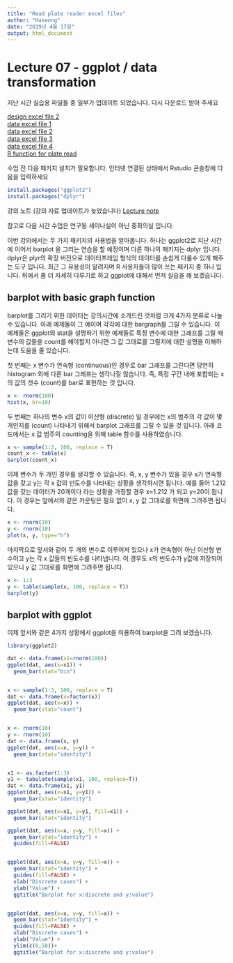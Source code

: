 ```yaml
---
title: "Read plate reader excel files"
author: "Haseong"
date: "2019년 4월 17일"
output: html_document
---
```


# Lecture 07 - ggplot / data transformation

지난 시간 실습용 파일들 중 일부가 업데이트 되었습니다. 다시 다운로드 받아 주세요 

[design excel file 2](https://github.com/greendaygh/Rprog2019/blob/master/exp_design2.xlsx)  
[data excel file 1](https://github.com/greendaygh/Rprog2019/blob/master/20171012-phenol-1.xls)  
[data excel file 2](https://github.com/greendaygh/Rprog2019/blob/master/20171012-phenol-2.xls)  
[data excel file 3](https://github.com/greendaygh/Rprog2019/blob/master/20171227-phenol-1.xls)  
[data excel file 4](https://github.com/greendaygh/Rprog2019/blob/master/20171227-phenol-2.xls)  
[R function for plate read](https://github.com/greendaygh/Rprog2019/blob/master/read_plate.R)  


수업 전 다음 패키지 설치가 필요합니다. 인터넷 연결된 상태에서 Rstudio 콘솔창에 다음을 입력하세요

```r
install.packages("ggplot2")
install.packages("dplyr")
```

강의 노트 (강의 자료 업데이트가 늦었습니다)
[Lecture note](https://github.com/greendaygh/2019-R-programming/blob/master/07-Rprog.pdf)  


참고로 다음 시간 수업은 연구동 세미나실이 아닌 중회의실 입니다.


이번 강의에서는 두 가지 패키지의 사용법을 알아봅니다. 하나는 ggplot2로 지난 시간에 이어서 barplot 을 그리는 연습을 할 예정이며 다른 하나의 패키지는 dplyr 입니다. dplyr은 plyr의 확장 버전으로 데이터프레임 형식의 데이터를 손쉽게 다룰수 있게 해주는 도구 입니다. 최근 그 유용성이 알려지며 R 사용자들이 많이 쓰는 패키지 중 하나 입니다. 뒤에서 좀 더 자세히 다루기로 하고 ggplot에 대해서 먼저 실습을 해 보겠습니다.   

## barplot with basic graph function

barplot를 그리기 위한 데이터는 강의시간에 소개드린 것처럼 크게 4가지 분류로 나눌 수 있습니다. 아래 예제들이 그 예이며 각각에 대한 bargraph를 그릴 수 있습니다. 이 예제들은 ggplot의 stat을 설명하기 위한 예제들로 특정 변수에 대한 그래프를 그릴 때 변수의 값들을 count를 해야할지 아니면 그 값 그대로를 그릴지에 대한 설명을 이해하는데 도움을 줄 있습니다. 


첫 번째는 x 변수가 연속형 (continuous)인 경우로 bar 그래프를 그린다면 당연히 histogram 외에 다른 bar 그래프는 생각나질 않습니다. 즉, 특정 구간 내에 포함되는 x의 값의 갯수 (count)를 bar로 표현하는 것 입니다. 

```r
x <- rnorm(100)
hist(x, br=10)
```

두 번째는 하나의 변수 x의 값이 이산형 (discrete) 일 경우에는 x의 범주의 각 값이 몇 개인지를 (count) 나타내기 위해서 barplot 그래프를 그릴 수 있을 것 입니다. 아래 코드에서는 x 값 범주의 counting을 위해 table 함수를 사용하였습니다. 

```r
x <- sample(1:3, 100, replace = T)
count_x <- table(x)
barplot(count_x)
```


이제 변수가 두 개인 경우를 생각할 수 있습니다. 즉, x, y 변수가 있을 경우 x가 연속형 값을 갖고 y는 각 x 값의 빈도수를 나타내는 상황을 생각하시면 됩니다. 예를 들어 1.212값을 갖는 데이터가 20개이다 라는 상황을 가정할 경우 x=1.212 가 되고 y=20이 됩니다. 이 경우는 앞에서와 같은 카운팅은 필요 없이 x, y 값 그대로를 화면에 그려주면 됩니다. 


```r
x <- rnorm(10)
y <- rnorm(10)
plot(x, y, type="h")
```

마지막으로 앞서와 같이 두 개의 변수로 이루어져 있으나 x가 연속형이 아닌 이산형 변수이고 y는 각 x 값들의 빈도수를 나타냅니다. 이 경우도 x의 빈도수가 y값에 저장되어 있으니 y 값 그대로를 화면에 그려주면 됩니다. 


```r
x <- 1:3
y <- table(sample(x, 100, replace = T))
barplot(y)
```


## barplot with ggplot

이제 앞서와 같은 4가지 상황에서 ggplot을 이용하여 barplot을 그려 보겠습니다. 

```r
library(ggplot2)
```


```r
dat <- data.frame(x1=rnorm(100))
ggplot(dat, aes(x=x1)) +
  geom_bar(stat="bin")


x <- sample(1:3, 100, replace = T)
dat <- data.frame(x=factor(x))
ggplot(dat, aes(x=x)) +
  geom_bar(stat="count")


x <- rnorm(10)
y <- rnorm(10)
dat <- data.frame(x, y)
ggplot(dat, aes(x=x, y=y)) +
  geom_bar(stat="identity")


x1 <- as.factor(1:3)
y1 <- tabulate(sample(x1, 100, replace=T))
dat <- data.frame(x1, y1)
ggplot(dat, aes(x=x1, y=y1)) +
  geom_bar(stat="identity") 

ggplot(dat, aes(x=x1, y=y1, fill=x1)) +
  geom_bar(stat="identity") 

ggplot(dat, aes(x=x, y=y, fill=x)) +
  geom_bar(stat="identity") +
  guides(fill=FALSE)


ggplot(dat, aes(x=x, y=y, fill=x)) +
  geom_bar(stat="identity") +
  guides(fill=FALSE) +
  xlab("Discrete cases") + 
  ylab("Value") +
  ggtitle("Barplot for x:discrete and y:value") 


ggplot(dat, aes(x=x, y=y, fill=x)) +
  geom_bar(stat="identity") +
  guides(fill=FALSE) +
  xlab("Discrete cases") + 
  ylab("Value") +
  ylim(c(0,50))+
  ggtitle("Barplot for x:discrete and y:value")

```








